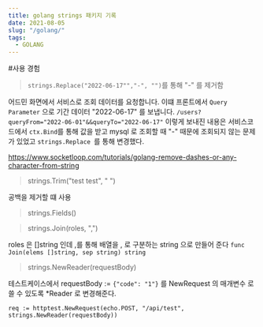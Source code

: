 ```yaml
---
title: golang strings 패키지 기록
date: 2021-08-05
slug: "/golang/"
tags:
  - GOLANG
---
```


#사용 경험

> `strings.Replace("2022-06-17"","-", "")`를 통해 "-" 를 제거함 

 
어드민 화면에서 서비스로 조회 데이터를 요청합니다.
 이떄 프론트에서 `Query Parameter` 으로 기간 데이터 "2022-06-17" 를 보냅니다.
 `/users?queryFrom="2022-06-01"&&queryTo="2022-06-17"`
 이렇게 보내진 내용은
 서비스코드에서 `ctx.Bind`를 통해 값을 받고 mysql 로 조회할 때 "-" 때문에 조회되지 않는 문제가 있었고 
 `strings.Replace `를 통해 변경했다.
 
 https://www.socketloop.com/tutorials/golang-remove-dashes-or-any-character-from-string
 
> strings.Trim("test test", " ")

공백을 제거할 떄 사용
 
> strings.Fields()

> strings.Join(roles, ",")

roles 은 []string 인데 ,를 통해 배열을 , 로 구분하는 string 으로 만들어 준다
`func Join(elems []string, sep string) string `

> strings.NewReader(requestBody)

테스트케이스에서 requestBody := `{"code": "1"}` 를 
NewRequest 의 매개변수 로 쓸  수 있도록  *Reader 로  변경해준다.

`req := httptest.NewRequest(echo.POST, "/api/test", strings.NewReader(requestBody))`